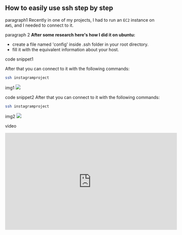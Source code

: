 
## How to easily use ssh step by step

paragraph1
Recently in one of my projects, I had to run an `EC2` instance on `AWS`, and I needed to connect to it.

paragraph 2
**After some research here's how I did it on ubuntu:**
- create a file named 'config' inside .ssh folder in your root directory.
- fill it with the equivalent information about your host.

code snippet1

After that you can connect to it with the following commands:
```bash
ssh instagramproject
```

img1
 <img src={img}/> 


code snippet2
After that you can connect to it with the following commands:
```bash
ssh instagramproject
```

img2
 <img src={img}/> 

video
<iframe width="560" height="315" src="https://www.youtube.com/embed/KxSd-l-urj8" frameborder="0" allow="accelerometer; autoplay; encrypted-media; gyroscope; picture-in-picture" allowfullscreen></iframe>